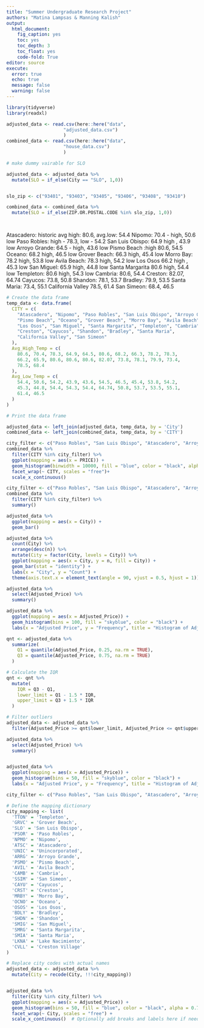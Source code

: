 ```yaml
---
title: "Summer Undergraduate Research Project"
authors: "Matina Lampsas & Manning Kalish"
output:
  html_document:
    fig_caption: yes
    toc: yes
    toc_depth: 3
    toc_float: yes
    code-fold: True
editor: source
execute: 
  error: true
  echo: true
  message: false
  warning: false
---
```


```r
library(tidyverse)
library(readxl)
```

```r
adjusted_data <- read.csv(here::here("data",
                     "adjusted_data.csv")
                     )
combined_data <- read.csv(here::here("data",
                     "house_data.csv")
                     )

```

```r
# make dummy vairable for SLO 

adjusted_data <- adjusted_data %>% 
  mutate(SLO = if_else(City == "SLO", 1,0))


slo_zip <- c("93401", "93403", "93405", "93406", "93408", "93410")

combined_data <- combined_data %>% 
  mutate(SLO = if_else(ZIP.OR.POSTAL.CODE %in% slo_zip, 1,0))




```
Atascadero: historic avg high: 80.6, avg.low: 54.4
Nipomo: 70.4 - high, 50.6 low
Paso Robles: high - 78.3, low - 54.2
San Luis Obispo: 64.9 high , 43.9 low
Arroyo Grande: 64.5 - high, 43.6 low
Pismo Beach	:high 80.6, 54.5 
Oceano: 68.2 high, 46.5 low
Grover Beach: 66.3 high, 45.4 low
Morro Bay: 78.2 high, 53.8 low
Avila Beach: 78.3 high, 54.2 low
Los Osos 66.2 high , 45.3 low
San Miguel: 65.9 high, 44.8 low
Santa Margarita	80.6 high, 54.4 low
Templeton: 80.6 high, 54.3 low
Cambria: 80.6, 54.4
Creston: 82.07, 64.74
Cayucos: 73.8, 50.8
Shandon: 78.1, 53.7
Bradley: 79.9, 53.5
Santa Maria: 73.4, 55.1
California Valley	78.5, 61.4
San Simeon: 68.4, 46.5

```r
# Create the data frame
temp_data <- data.frame(
  CITY = c(
    "Atascadero", "Nipomo", "Paso Robles", "San Luis Obispo", "Arroyo Grande",
    "Pismo Beach", "Oceano", "Grover Beach", "Morro Bay", "Avila Beach",
    "Los Osos", "San Miguel", "Santa Margarita", "Templeton", "Cambria",
    "Creston", "Cayucos", "Shandon", "Bradley", "Santa Maria",
    "California Valley", "San Simeon"
  ),
  Avg_High_Temp = c(
    80.6, 70.4, 78.3, 64.9, 64.5, 80.6, 68.2, 66.3, 78.2, 78.3,
    66.2, 65.9, 80.6, 80.6, 80.6, 82.07, 73.8, 78.1, 79.9, 73.4,
    78.5, 68.4
  ),
  Avg_Low_Temp = c(
    54.4, 50.6, 54.2, 43.9, 43.6, 54.5, 46.5, 45.4, 53.8, 54.2,
    45.3, 44.8, 54.4, 54.3, 54.4, 64.74, 50.8, 53.7, 53.5, 55.1,
    61.4, 46.5
  )
)

# Print the data frame
```
```r
adjusted_data <- left_join(adjusted_data, temp_data, by = 'City')
combined_data <- left_join(combined_data, temp_data, by = 'CITY')

```

```r
city_filter <- c("Paso Robles", "San Luis Obispo", "Atascadero", "Arroyo Grande", "Nipomo", "Cambria")
combined_data %>% 
  filter(CITY %in% city_filter) %>% 
  ggplot(mapping = aes(x = PRICE)) +
  geom_histogram(binwidth = 10000, fill = "blue", color = "black", alpha = 0.7) +  # Adjust binwidth as necessary
  facet_wrap(~ CITY, scales = "free")+
  scale_x_continuous()
```
```r
city_filter <- c("Paso Robles", "San Luis Obispo", "Atascadero", "Arroyo Grande", "Nipomo", "Cambria")
combined_data %>% 
  filter(CITY %in% city_filter) %>% 
  summary()
```

```r
adjusted_data %>% 
  ggplot(mapping = aes(x = City)) +
  geom_bar()
```

```r
adjusted_data %>%
  count(City) %>%
  arrange(desc(n)) %>%
  mutate(City = factor(City, levels = City)) %>%
  ggplot(mapping = aes(x = City, y = n, fill = City)) +
  geom_bar(stat = "identity") +
  labs(x = "City", y = "Count") +
  theme(axis.text.x = element_text(angle = 90, vjust = 0.5, hjust = 1))
```

```r
adjusted_data %>% 
  select(Adjusted_Price) %>% 
  summary()
```
```r
adjusted_data %>%
  ggplot(mapping = aes(x = Adjusted_Price)) +
  geom_histogram(bins = 100, fill = "skyblue", color = "black") +
  labs(x = "Adjusted Price", y = "Frequency", title = "Histogram of Adjusted Prices")
```

```r
qnt <- adjusted_data %>%
  summarize(
    Q1 = quantile(Adjusted_Price, 0.25, na.rm = TRUE),
    Q3 = quantile(Adjusted_Price, 0.75, na.rm = TRUE)
  )

# Calculate the IQR
qnt <- qnt %>%
  mutate(
    IQR = Q3 - Q1,
    lower_limit = Q1 - 1.5 * IQR,
    upper_limit = Q3 + 1.5 * IQR
  )

# Filter outliers
adjusted_data <- adjusted_data %>%
  filter(Adjusted_Price >= qnt$lower_limit, Adjusted_Price <= qnt$upper_limit)

adjusted_data %>% 
  select(Adjusted_Price) %>% 
  summary()


adjusted_data %>%
  ggplot(mapping = aes(x = Adjusted_Price)) +
  geom_histogram(bins = 50, fill = "skyblue", color = "black") +
  labs(x = "Adjusted Price", y = "Frequency", title = "Histogram of Adjusted Prices")
```
```r
city_filter <- c("Paso Robles", "San Luis Obispo", "Atascadero", "Arroyo Grande", "Nipomo", "Cambria")

# Define the mapping dictionary
city_mapping <- list(
  'TTON' = 'Templeton',
  'GRVC' = 'Grover Beach',
  'SLO' = 'San Luis Obispo',
  'PSOR' = 'Paso Robles',
  'NPMO' = 'Nipomo',
  'ATSC' = 'Atascadero',
  'UNIC' = 'Unincorporated',
  'ARRG' = 'Arroyo Grande',
  'PSMO' = 'Pismo Beach',
  'AVIL' = 'Avila Beach',
  'CAMB' = 'Cambria',
  'SSIM' = 'San Simeon',
  'CAYU' = 'Cayucos',
  'CRST' = 'Creston',
  'MRBY' = 'Morro Bay',
  'OCNO' = 'Oceano',
  'OSOS' = 'Los Osos',
  'BDLY' = 'Bradley',
  'SHDN' = 'Shandon',
  'SMIG' = 'San Miguel',
  'SMRG' = 'Santa Margarita',
  'SMIA' = 'Santa Maria',
  'LKNA' = 'Lake Nacimiento',
  'CVLL' = 'Creston Village'
)

# Replace city codes with actual names
adjusted_data <- adjusted_data %>% 
  mutate(City = recode(City, !!!city_mapping))


adjusted_data %>%
  filter(City %in% city_filter) %>%
  ggplot(mapping = aes(x = Adjusted_Price)) +
  geom_histogram(bins = 50, fill = "blue", color = "black", alpha = 0.7) +
  facet_wrap(~ City, scales = "free") +
  scale_x_continuous()  # Optionally add breaks and labels here if needed
```

